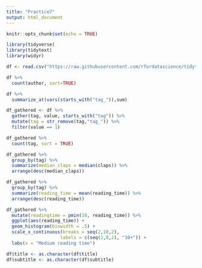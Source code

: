 ```yaml
---
title: "Practice7"
output: html_document
---
```


```r
knitr::opts_chunk$set(echo = TRUE)
```

```r
library(tidyverse)
library(tidytext)
library(widyr)
```

```r
df <- read.csv("https://raw.githubusercontent.com/rfordatascience/tidytuesday/master/data/2018/2018-12-04/medium_datasci.csv")
```

```r
df %>%
  count(author, sort=TRUE)
```

```r
df %>%
  summarize_at(vars(starts_with("tag_")),sum)
```
```r
df_gathered <- df %>%
  gather(tag, value, starts_with("tag")) %>%
  mutate(tag = str_remove(tag,"tag_")) %>%
  filter(value == 1)
```

```r
df_gathered %>%
  count(tag, sort = TRUE)
```
```r
df_gathered %>%
  group_by(tag) %>%
  summarize(median_claps = median(claps)) %>%
  arrange(desc(median_claps))
```

```r
df_gathered %>%
  group_by(tag) %>%
  summarize(reading_time = mean(reading_time)) %>%
  arrange(desc(reading_time))
```

```r
df_gathered %>%
  mutate(readingtime = pmin(10, reading_time)) %>%
  ggplot(aes(reading_time)) +
  geom_histogram(binwidth = .5) +
  scale_x_continuous(breaks = seq(2,10,2),
                    labels = c(seq(2,8,2), "10+")) +
  labs(x = "Medium reading time")
```


```r
df$title <- as.character(df$title)
df$subtitle <- as.character(df$subtitle)
```


```r

```


